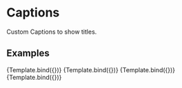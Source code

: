 

<Meta title="Design System/Typography/Caption" component={Caption} />

# Captions

Custom Captions to show titles.

## Examples


<Canvas>
  <Story
    name="Light mode"
    args={{
      mode: "light",
      text: "Example of a caption",
    }}>
    {Template.bind({})}
   </Story>
  <Story
    name="Light mode with bold"
    args={{
      mode: "light",
      bold: true,
      text: "Example of a caption with bold",
    }}>
    {Template.bind({})}
   </Story>
  <Story
    name="Dark mode"
    parameters={{backgrounds: { default: 'dark' }}}
    args={{
      mode: "dark",
      text: "Example of a caption"
    }}>
    {Template.bind({})}
   </Story>
   <Story
    name="Dark mode with bold"
    parameters={{backgrounds: { default: 'dark' }}}
    args={{
      mode: "dark",
      bold: true,
      text: "Example of a caption with bold"
    }}>
    {Template.bind({})}
   </Story>
</Canvas>